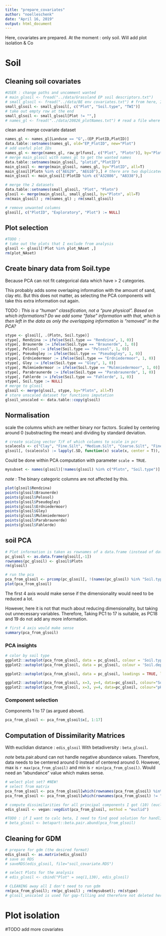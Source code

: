 ```yaml
---
title: "prepare_covariates"
author: "noelleschenk"
date: "April 16, 2019"
output: html_document
---
```


Here, covariates are prepared. At the moment : only soil. Will add plot isolation & Co

# Soil
## Cleaning soil covariates
```r
#USER : change paths and uncomment wanted
# main_glsoil <- fread("../data/Grassland EP soil descriptors.txt")
# small_glsoil <- fread("../data/BE env covariates.txt") # from here, I only take soil type and TWI
small_glsoil <- small_glsoil[, c("Plot", "Soil.type", "TWI")]
# take out empty row at the end
small_glsoil <- small_glsoil[Plot != "",]
# names_gl <- fread("../data/20826_plotNames.txt") # read a file where the different plotnames are documented
```
clean and merge covariate dataset
```r
names_gl <- names_gl[Landuse == "G",.(EP_PlotID,PlotID)]
data.table::setnames(names_gl, old="EP_PlotID", new="Plot")
# add useful plot IDs
names_gl <- merge(names_gl, raw_grlfuns[, c("Plot", "Plotn")], by="Plot", all=T)
# merge main_glsoil with names_gl to get the wanted names
data.table::setnames(main_glsoil, "plotid","PlotID")
main_glsoil <- merge(main_glsoil, names_gl, by="PlotID", all=T)
main_glsoil[Plotn %in% c("AEG29", "AEG10"),] # there are two duplicated rows without data
main_glsoil <- main_glsoil[!PlotID %in% c("A32886", "A8338"),]

# merge the 2 datasets
data.table::setnames(small_glsoil, "Plot", "Plotn")
glsoil <- merge(main_glsoil, small_glsoil, by="Plotn", all=T)
rm(main_glsoil) ; rm(names_gl) ; rm(small_glsoil)

# remove unwanted columns
glsoil[, c("PlotID", "Exploratory", "Plot") := NULL]
```


## Plot selection
```r
#TODO : 
# take out the plots that I exclude from analysis
glsoil <- glsoil[!Plot %in% plot_NAset ,]
rm(plot_NAset)
```


## Create binary data from Soil.type
Because PCA can not fit categorical data which have > 2 categories. 

This probably adds some overlaping information with the amount of sand, clay etc. But this does not matter, as selecting the PCA components will take this extra information out again.

TODO : *This is a "human" classification, not a "pure physical". Based on which informations? Do we add some "false" information with that, which is then left in the data as only the overlapping information is "removed" in the PCA?*

```r
stype <- glsoil[, .(Plotn, Soil.type)]
stype[, Rendzina := ifelse(Soil.type == "Rendzina", 1, 0)]
stype[, Braunerde := ifelse(Soil.type == "Braunerde", 1, 0)]
stype[, Pelosol := ifelse(Soil.type == "Pelosol", 1, 0)]
stype[, Pseudogley := ifelse(Soil.type == "Pseudogley", 1, 0)]
stype[, Erdniedermoor := ifelse(Soil.type == "Erdniedermoor", 1, 0)]
stype[, Gley := ifelse(Soil.type == "Gley", 1, 0)]
stype[, Mulmniedermoor := ifelse(Soil.type == "Mulmniedermoor", 1, 0)]
stype[, Parabraunerde := ifelse(Soil.type == "Parabraunerde", 1, 0)]
stype[, Fahlerde := ifelse(Soil.type == "Fahlerde", 1, 0)]
stype[, Soil.type := NULL]
# merge to glsoil
glsoil <- merge(glsoil, stype, by="Plotn", all=T)
# store unscaled dataset for functions imputation
glsoil_unscaled <- data.table::copy(glsoil)
```


## Normalisation
scale the columns which are neither binary nor factors. Scaled by centering around 0 (substracting the mean) and dividing by standard deviation.
```r
# create scaling vector T/F of which columns to scale in pcr
scalecols <- c("Clay", "Fine.Silt", "Medium.Silt", "Coarse.Silt", "Fine.Sand", "Medium.Sand", "Coarse.Sand", "pH", "Soil.depth", "TWI")
glsoil[, (scalecols) := lapply(.SD, function(x) scale(x, center = T)), .SDcols = scalecols]
```


Could be done within PCA computation with parameter `scale = TRUE`.
```r
mysubset <- names(glsoil)[!names(glsoil) %in% c("Plotn", "Soil.type")]
```
*note* : The binary categoric columns are not affected by this.
```r
plot(glsoil$Rendzina)
points(glsoil$Braunerde)
points(glsoil$Pelosol)
points(glsoil$Pseudogley)
points(glsoil$Erdniedermoor)
points(glsoil$Gley)
points(glsoil$Mulmniedermoor)
points(glsoil$Parabraunerde)
points(glsoil$Fahlerde)
```


## soil PCA
```r
# Plot information is taken as rownames of a data.frame (instead of data.table).
pc_glsoil <- as.data.frame(glsoil[,-1])
rownames(pc_glsoil) <- glsoil$Plotn
rm(glsoil)

# run the pca
pca_from_glsoil <- prcomp(pc_glsoil[, !(names(pc_glsoil) %in% "Soil.type")], scale = F)
plot(pca_from_glsoil) 
```
The first 4 axis would make sense if the dimensionality would need to be reduced a lot. 

However, here it is not that much about reducing dimensionality, but taking out unnecessary variables. Therefore, Taking PC1 to 17 is suitable, as PC18 and 19 do not add any more information.
```r
# first 4 axis would make sense
summary(pca_from_glsoil)
```

### PCA insights
```r
# color by soil type
ggplot2::autoplot(pca_from_glsoil, data = pc_glsoil, colour = 'Soil.type')
ggplot2::autoplot(pca_from_glsoil, data = pc_glsoil, colour = 'Soil.depth')

ggplot2::autoplot(pca_from_glsoil, data = pc_glsoil, loadings = TRUE, loadings.colour = 'darkgray', loadings.label = TRUE, loadings.label.size = 2)
```

```r
ggplot2::autoplot(pca_from_glsoil, x=3, y=4, data=pc_glsoil, colour="Soil.type")
ggplot2::autoplot(pca_from_glsoil, x=3, y=4, data=pc_glsoil, colour="pH")
```

### Component selection
Components 1 to 17 (as argued above).
```r
pca_from_glsoil <- pca_from_glsoil$x[, 1:17]
```

## Computation of Dissimilarity Matrices
With euclidian distance : `edis_glsoil`
With betadiversity : `beta_glsoil`.

*note* beta.pair.abund can not handle negative abundance values. Therefore, data needs to be centered around 0 instead of centered around 0. However, max is `r max(pca_from_glsoil)` and min is `r min(pca_from_glsoil)`. Would need an "abundance" value which makes sense.

```r
# welect plot set? #NEW!
# select from matrix
pca_from_glsoil <- pca_from_glsoil[which(rownames(pca_from_glsoil) %in% plotNAset), ]
pca_from_glsoil <- pca_from_glsoil[which(rownames(pca_from_glsoil) != "HEG31"), ]

# compute dissimilarities for all principal components I got (10) (euclidian distance)
edis_glsoil <- vegan::vegdist(pca_from_glsoil, method = "euclid")

#TODO : if I want to calc beta, I need to find good solution for handling negative values.
# beta_glsoil <- betapart::beta.pair.abund(pca_from_glsoil)
```

## Cleaning for GDM
```r
# prepare for gdm (the desired format)
edis_glsoil <- as.matrix(edis_glsoil)
# save as RDS
# saveRDS(edis_glsoil, file="soil_covariate.RDS")

# select Plots for the analysis
# edis_glsoil <- cbind("Plot" = seq(1,130), edis_glsoil)

# CLEANING away all I don't need to run gdm
rm(pca_from_glsoil); rm(pc_glsoil) ; rm(mysubset); rm(stype)
# glsoil_unscaled is used for gap-filling and therefore not deleted here.
```


# Plot isolation

#TODO add more covariates
